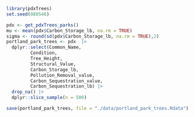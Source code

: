 ```r
library(pdxTrees)
set.seed(080546)

pdx <- get_pdxTrees_parks()
mu <- mean(pdx$Carbon_Storage_lb, na.rm = TRUE)
sigma <- round(sd(pdx$Carbon_Storage_lb, na.rm = TRUE),2)
portland_park_trees <- pdx  |> 
  dplyr::select(Common_Name, 
         Condition, 
         Tree_Height, 
         Structural_Value, 
         Carbon_Storage_lb, 
         Pollution_Removal_value,
         Carbon_Sequestration_value,
         Carbon_Sequestration_lb) |>  
  drop_na() |> 
  dplyr::slice_sample(n = 500) 

save(portland_park_trees, file = "./data/portland_park_trees.Rdata")
  
                
```
